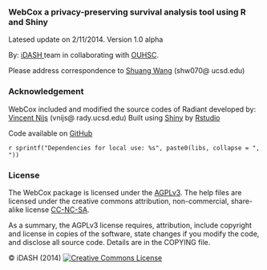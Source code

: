 ### WebCox a privacy-preserving survival analysis tool using R and Shiny

Latesed update on 2/11/2014. Version 1.0 alpha

By: <a href="http://idash.ucsd.edu" target="_blank">iDASH </a> team in collaborating with <a href="http://coph.ouhsc.edu/" target="_blank"> OUHSC</a>. 

Please address correspondence to <a href="http://www.shuangwang.org" target="_blank">Shuang Wang</a> (shw070@ ucsd.edu)

### Acknowledgement

WebCox included and modified the source codes of Radiant developed by: <a href="http://rady.ucsd.edu/faculty/directory/nijs/" target="_blank">Vincent Nijs</a> (vnijs@ rady.ucsd.edu)
Built using <a href="http://www.rstudio.com/shiny/" target="_blank">Shiny</a> by <a href="http://www.rstudio.com/" target="_blank">Rstudio</a>

Code available on <a href="https://github.com/wsasyz/webCox" target="_blank">GitHub</a>

`r sprintf("Dependencies for local use: %s", paste0(libs, collapse = ", "))`

### License

The WebCox package is licensed under the <a href="http://www.tldrlegal.com/l/AGPL3" target="_blank">AGPLv3</a>. The help files are licensed under the creative commons attribution, non-commercial, share-alike license <a href="http://creativecommons.org/licenses/by-nc-sa/4.0/" target="_blank">CC-NC-SA</a>.

As a summary, the AGPLv3 license requires, attribution, include copyright and license in copies of the software, state changes if you modify the code, and disclose all source code. Details are in the COPYING file.

&copy; iDASH (2014) <a rel="license" href="http://creativecommons.org/licenses/by-nc-sa/4.0/" target="_blank"><img alt="Creative Commons License" style="border-width:0" src="http://i.creativecommons.org/l/by-nc-sa/4.0/80x15.png" /></a>
